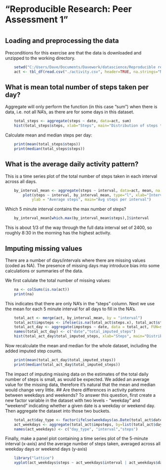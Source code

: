 # "Reproducible Research: Peer Assessment 1"
# 
## Loading and preprocessing the data
Preconditions for this exercise are that the data is downloaded and unzipped to the working directory.
```r
    setwd("C:/Users/Dave/Documents/Davework/datascience/Reproducible research/")
    act <- tbl_df(read.csv("./activity.csv", header=TRUE, na.strings="NA", stringsAsFactors = FALSE))
```
## What is mean total number of steps taken per day?
Aggregate will only perform the function (in this case "sum") when there is data, i.e. not all NA's, as there are for some days in this dataset.
```r
    total_steps <- aggregate(steps ~ date, data=act, sum)
    hist(total_steps$steps, xlab="Steps", main="Distribution of steps taken per day", breaks=nrow(total_steps))
```    

Calculate mean and median steps per day:
```r
    print(mean(total_steps$steps))
    print(median(total_steps$steps))
```
## What is the average daily activity pattern?
This is a time series plot of the total number of steps taken in each interval across all days.
```r
    by_interval_mean <- aggregate(steps ~ interval, data=act, mean, na.rm=TRUE)
        plot(steps ~ interval, by_interval_mean, type="l", xlab="Interval", 
            ylab = "Average steps", main="Avg steps per interval")
```

Which 5 minute interval contains the max number of steps?
```r
    by_interval_mean[which.max(by_interval_mean$steps),]$interval
```
This is about 1/3 of the way through the full data interval set of 2400, so roughly 8:30 in the morning has the highest activity.

## Imputing missing values
There are a number of days/intervals where there are missing values (coded as NA). The presence of missing days may introduce bias into some calculations or summaries of the data.  

We first calulate the total number of missing values:
```r
    na <- colSums(is.na(act))
    print(na)
```

This indicates that there are only NA's in the "steps" column.
Next we use the mean for each 5 minute interval for all days to fill in the NA's.


```r
    total_act <- merge(act, by_interval_mean, by = "interval")
    total_act$impsteps <- ifelse(is.na(total_act$steps.x), total_act$steps.y, total_act$steps.x)
    total_act_day <- aggregate(impsteps ~ date, data = total_act, FUN=sum)
    names(total_act_day) <- c("date","total_imputed_steps")
    hist(total_act_day$total_imputed_steps, xlab="Steps", main="Distribution of steps taken per day", breaks=nrow(total_steps))
```

Now recalculate the mean and median for the whole dataset, including the added imputed step counts.
```r
    print(mean(total_act_day$total_imputed_steps))
    print(median(total_act_day$total_imputed_steps))
```

The impact of imputing missing data on the estimates of the total daily number of steps is small, as would be expected.  We added an average value for the missing data, therefore it's natural that the mean and median would change very little.
## Are there differences in activity patterns between weekdays and weekends?
To answer this question, first create a new factor variable in the dataset with two levels - "weekday" and "weekend" indicating whether a given date is a weekday or weekend day.  Then aggregate the dataset into those two buckets.
```r
    total_act$day_type <- factor(ifelse(weekdays(as.Date(total_act$date)) %in% c("Saturday", "Sunday"), "weekend", "weekday"))
    act_weekdays <- aggregate(total_act$impsteps, by=list(total_act$day_type, total_act$interval), FUN=mean)
    names(act_weekdays) <- c("day_type", "interval","steps")
```
Finally, make a panel plot containing a time series plot of the 5-minute interval (x-axis) and the average number of steps taken, averaged across all weekday days or weekend days (y-axis)
```r
    library("lattice")
    xyplot(act_weekdays$steps ~ act_weekdays$interval | act_weekdays$day_type, type = "l", xlab="Interval", ylab="Average steps", layout = c(1,2))
```